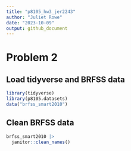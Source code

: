 ```yaml
---
title: "p8105_hw3_jer2243"
author: "Juliet Rowe"
date: "2023-10-09"
output: github_document
---
```



# Problem 2

## Load tidyverse and BRFSS data
```r
library(tidyverse)
library(p8105.datasets)
data("brfss_smart2010")
```

## Clean BRFSS data
```r
brfss_smart2010 |>
  janitor::clean_names()
  
```

